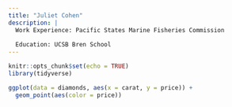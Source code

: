 ```yaml
---
title: "Juliet Cohen"
description: |
  Work Experience: Pacific States Marine Fisheries Commission
  
  Education: UCSB Bren School
---
```


```r
knitr::opts_chunk$set(echo = TRUE)
library(tidyverse)
```

```r
ggplot(data = diamonds, aes(x = carat, y = price)) +
  geom_point(aes(color = price))
```

